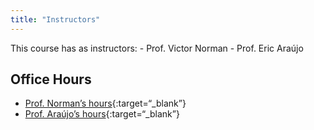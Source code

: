 ```yaml
---
title: "Instructors"
---
```


This course has as instructors:
- Prof. Victor Norman
- Prof. Eric Araújo

## Office Hours

- [Prof. Norman's hours](https://vtn2webpage.firebaseapp.com/home){:target="_blank"} 
- [Prof. Araújo's hours](https://outlook.office365.com/calendar/published/c0bd07a3f1d64aaf9a74c91921ce7536@calvin.edu/79189cd730424803bceba861959c7e752179000899390454025/calendar.html){:target="_blank"} 

